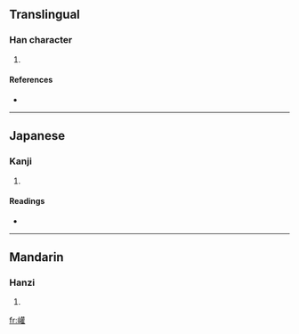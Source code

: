 ==Translingual==

===Han character===
{{Han char|rn=46|rad=山|as=18|sn=21|four=2471<sub>4</sub>|canj=山廿口土 (UTRG)}}

# {{defn|Han|sort=山18}}

====References====
* {{Han ref|kx=0322.350|dkj=08630|dj=0623.030|hdz=10806.100|uh=5DCF|ud=24015|bh=F5CA|bd=62922}}

----

==Japanese==

===Kanji===
{{ja-kanji|grade=|rs=山18}}

# {{defn|Japanese|sort=山18}}

====Readings====
* {{ja-readings|on=[[けん]] (ken), [[げん]] (gen), [[こん]] (kon)|kun=}}

----

==Mandarin==

===Hanzi===
{{cmn-hanzi|pin=[[quán]] ([[quan2]])|wg=ch'üan<sup>2</sup>}}

# {{defn|Mandarin|sort=山18}}

[[fr:巏]]